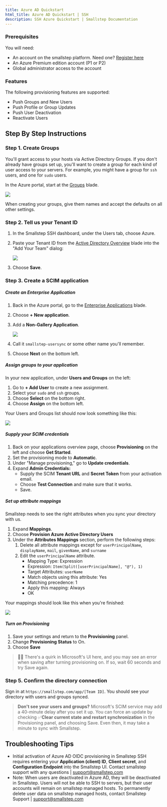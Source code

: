 ```yaml
---
title: Azure AD Quickstart
html_title: Azure AD Quickstart | SSH
description: SSH Azure Quickstart | Smallstep Documentation
---
```


### Prerequisites

You will need:

* An account on the smallstep platform. Need one? [Register here](/signup)
* An Azure Premium edition account (P1 or P2)
* Global administrator access to the account

### Features

The following provisioning features are supported:

* Push Groups and New Users
* Push Profile or Group Updates
* Push User Deactivation
* Reactivate Users

## Step By Step Instructions

### Step 1. Create Groups

You'll grant access to your hosts via Active Directory Groups. If you don't already have groups set up, you'll want to create a group for each kind of user access to your servers. For example, you might have a group for `ssh` users, and one for `sudo` users.

In the Azure portal, start at the [Groups](https://portal.azure.com/#blade/Microsoft_AAD_IAM/GroupsManagementMenuBlade/AllGroups) blade.

![](/static/graphics/quickstart/aad-create-user-group.png)

When creating your groups, give them names and accept the defaults on all other settings.

### Step 2. Tell us your Tenant ID

1. In the Smallstep SSH dashboard, under the Users tab, choose Azure.
2. Paste your Tenant ID from the [Active Directory Overview](https://portal.azure.com/#blade/Microsoft_AAD_IAM/ActiveDirectoryMenuBlade/Overview) blade into the "Add Your Team" dialog:

   ![](/static/graphics/quickstart/azure-onboarding.png)

3. Choose **Save**.

### Step 3. Create a SCIM application

##### Create an Enterprise Application

1.  Back in the Azure portal, go to the [Enterprise Applications](https://portal.azure.com/#blade/Microsoft_AAD_IAM/StartboardApplicationsMenuBlade/AllApps/menuId/) blade.
2.  Choose **+ New application**.
3.  Add a **Non-Gallery Application**.

	![](/static/graphics/quickstart/aad-add-nongallery-app.png)

4. Call it `smallstep-usersync` or some other name you'll remember.
5. Choose **Next** on the bottom left.

##### Assign groups to your application

In your new application, under **Users and Groups** on the left:

1.  Go to **+ Add User** to create a new assignment.
2.  Select your `sudo` and `ssh` groups.
3.  Choose **Select** on the bottom right.
4.  Choose **Assign** on the bottom left.

Your Users and Groups list should now look something like this:

![](/static/graphics/quickstart/aad-group-example.png)

##### Supply your SCIM credentials

1.  Back on your applications overview page, choose **Provisioning** on the left and choose **Get Started**.
2.  Set the provisioning mode to **Automatic**.
3.  Under "Manage provisioning," go to **Update credentials**.
4.  Expand **Admin Credentials:**
    * Supply the SCIM **Tenant URL** and **Secret Token** from your activation email.
    * Choose **Test Connection** and make sure that it works.
	* Save.

##### Set up attribute mappings

Smallstep needs to see the right attributes when you sync your directory with us.

1.  Expand **Mappings**.
2.  Choose **Provision Azure Active Directory Users**
3.  Under the **Attributes Mappings** section, perform the following steps:
    1. Delete all attribute mappings except for `userPrincipalName`, `displayName`, `mail`, `givenName`, and `surname`
	2. Edit the `userPrincipalName` attribute.
       * Mapping Type: Expression
       * Expression: `Item(Split([userPrincipalName], "@"), 1)`
       * Target Attributes: `userName`
       * Match objects using this attribute: Yes
       * Matching precedence: 1
	   * Apply this mapping: Always
	   * OK

Your mappings should look like this when you're finished:

![](/static/graphics/quickstart/aad-attribute-mapping.png)

##### Turn on Provisioning

1.  Save your settings and return to the **Provisioning** panel.
2.  Change **Provisioning Status** to On.
3.  Choose **Save**

> 🤦‍♂️ There's a quirk in Microsoft's UI here, and you may see an error when saving after turning provisioning on. If so, wait 60 seconds and try Save again.

### Step 5. Confirm the directory connection

Sign in at `https://smallstep.com/app/[Team ID]`. You should see your directory with users and groups synced.

> **Don't see your users and groups?** Microsoft's SCIM service may add a 40-minute delay after you set it up. You can force an update by checking ✅**Clear current state and restart synchronization** in the Provisioning panel, and choosing Save. Even then, it may take a minute to sync with Smallstep.

## Troubleshooting Tips

* Initial activation of Azure AD OIDC provisioning in Smallstep SSH requires entering your **Application (client) ID**, **Client secret**, and **Configuration Endpoint** into the Smallstep UI. Contact smallstep support with any questions | [support@smallstep.com](mailto:support@smallstep.com)
* Note: When users are deactivated in Azure AD, they will be deactivated in Smallstep. Users will not be able to SSH to servers, but their user accounts will remain on smallstep managed hosts. To permanently delete user data on smallstep managed hosts, contact Smallstep Support | [support@smallstep.com](mailto:support@smallstep.com)
